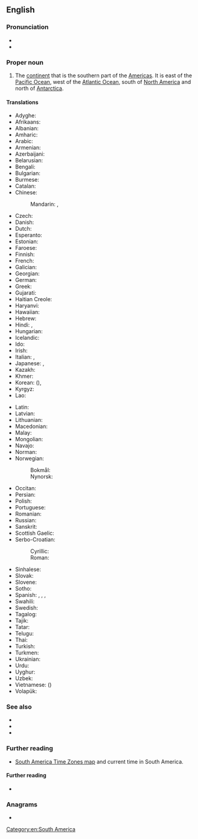 ==English==

===Pronunciation===
* {{IPA|en|/ˌsaʊθ əˈmɛɹɪkə/}}
* {{audio|en|LL-Q1860 (eng)-Vealhurl-South America.wav ‎|Audio (UK)}}

===Proper noun===
{{en-proper noun|head=[[south|South]] [[America]]}}

# {{senseid|en|Q18}}The [[continent]] that is the southern part of the [[Americas]]. It is east of the [[Pacific Ocean]], west of the [[Atlantic Ocean]], south of [[North America]] and north of [[Antarctica]].

====Translations====
{{trans-top|id=Q18|continent that is the southern part of the Americas}}
* Adyghe: {{t|ady|Къыблэ Америкэ}}
* Afrikaans: {{t|af|Suid-Amerika}}
* Albanian: {{t|sq|Amerika Jugore|f}}
* Amharic: {{t|am|ደቡብ አሜሪካ}}
* Arabic: {{t|ar|أَمْرِيكَا الْجَنُوبِيَّة|f}}
* Armenian: {{t|hy|Հարավային Ամերիկա}}
* Azerbaijani: {{t+|az|Cənubi Amerika}}
* Belarusian: {{t|be|Паўднёвая Аме́рыка|f|sc=Cyrl}}
* Bengali: {{t+|bn|দক্ষিণ আমেরিকা|sc=Beng}}
* Bulgarian: {{t|bg|Ю́жна Аме́рика|f|sc=Cyrl}}
* Burmese: {{t|my|တောင်အမေရိက|sc=Mymr}}
* Catalan: {{t|ca|Amèrica del Sud|f}}
* Chinese:
*: Mandarin: {{t+|cmn|南美|tr=Nán Měi}}, {{t+|cmn|南美洲|tr=Nán Měizhōu}}
* Czech: {{t+|cs|Jižní Amerika|f}}
* Danish: {{t+|da|Sydamerika}}
* Dutch: {{t+|nl|Zuid-Amerika|n}}
* Esperanto: {{t+|eo|Sudameriko}}
* Estonian: {{t|et|Lõuna-Ameerika}}
* Faroese: {{t|fo|Suðuramerika|n}}
* Finnish: {{t+|fi|Etelä-Amerikka}}
* French: {{t+|fr|Amérique du Sud|f}}
* Galician: {{t+|gl|América do Sur}}
* Georgian: {{t|ka|სამხრეთი ამერიკა}}
* German: {{t+|de|Südamerika|n}}
* Greek: {{t+|el|Νότια Αμερική|f}}
* Gujarati: {{t-needed|gu}}
* Haitian Creole: {{t|ht|Amerik disid}}
* Haryanvi: {{t|bgc|दखिण्यामरेख्या}}
* Hawaiian: {{t|haw|ʻAmelika Hema}}
* Hebrew: {{t|he|אמריקה הדרומית|sc=Hebr}}
* Hindi: {{t+|hi|दक्षिण अमेरिका|sc=Deva}}, {{t|hi|दक्षिण अमरीका|sc=Deva}}
* Hungarian: {{t+|hu|Dél-Amerika}}
* Icelandic: {{t+|is|Suður-Ameríka|f}}
* Ido: {{t+|io|Sud-Amerika}}
* Irish: {{t|ga|Meiriceá Theas|m}}
* Italian: {{t|it|Sudamerica|f}}, {{t|it|America del sud|f}}
* Japanese: {{t+|ja|南アメリカ|tr=Minami Amerika}}, {{t+|ja|南米|tr=なんべい, Nanbei}}
* Kazakh: {{t|kk|Оңтүстік Америка}}
* Khmer: {{t|km|អាមេរិកខាងត្បូង|tr=aameirik kʰaang tboong|sc=Khmr}}
* Korean: {{t|ko|^남미}} ({{t+|ko|南美}}), {{t|ko|^남아메리카}}
* Kyrgyz: {{t+|ky|Түштүк Америка}}
* Lao: {{t+|lo|ອາເມລິກາໃຕ້}}
{{trans-mid}}
* Latin: {{t|la|America Austrālis|f}}
* Latvian: {{t|lv|Dienvidamerika|f}}
* Lithuanian: {{t+|lt|Pietų Amerika|f}}
* Macedonian: {{t|mk|Јужна Америка|f}}
* Malay: {{t|ms|Amerika Selatan}}
* Mongolian: {{t|mn|Өмнөд Америк}}
* Navajo: {{t|nv|Shádiʼááhjí Kéyah dah siʼánígíí}}
* Norman: {{t|nrf|Améthique du Sud|f}} {{q|Jersey}}
* Norwegian:
*: Bokmål: {{t+|nb|Sør-Amerika}}
*: Nynorsk: {{t+|nn|Sør-Amerika}}
* Occitan: {{t+|oc|America del Sud|f}}
* Persian: {{t|fa|آمریکای جنوبی|tr=âmrikâ-ye jonubi}}
* Polish: {{t+|pl|Ameryka Południowa}}
* Portuguese: {{t+|pt|América do Sul|f}}
* Romanian: {{t+|ro|America de Sud|f}}
* Russian: {{t+|ru|Ю́жная Аме́рика|f}}
* Sanskrit: {{t|sa|दक्षिणीयामरेखिका}}
* Scottish Gaelic: {{t|gd|Aimeireaga-a-Deas|f}}
* Serbo-Croatian:
*: Cyrillic: {{t|sh|Јужна Америка|f|sc=Cyrl}}
*: Roman: {{t+|sh|Južna Amerika|f}}
* Sinhalese: {{t|si|දකුණු ඇමෙරිකාව}}
* Slovak: {{t+|sk|Južná Amerika|f}}
* Slovene: {{t|sl|Južna Amerika|f}}
* Sotho: {{t|st|Amerika Borwa}}
* Spanish: {{t+|es|América del Sur|f}}, {{t+|es|Sudamérica|f}}, {{t+|es|Suramérica|f}}, {{t|es|América Meridional|f}}
* Swahili: {{t|sw|Amerika ya Kusini}}
* Swedish: {{t+|sv|Sydamerika|n}}
* Tagalog: {{t|tl|Timog Amerika}}
* Tajik: {{t+|tg|Амрикои Ҷанубӣ|sc=Cyrl}}
* Tatar: {{t|tt|Көньяк Америка}}
* Telugu: {{t+|te|దక్షిణ అమెరికా}}
* Thai: {{t|th|อเมริกาใต้}}
* Turkish: {{t+|tr|Güney Amerika}}
* Turkmen: {{t|tk|Günorta Amerika}}
* Ukrainian: {{t|uk|Півде́нна Аме́рика|f|sc=Cyrl}}
* Urdu: {{t|ur|جنوبی امریکہ|tr=janūbī amrīkā}}
* Uyghur: {{t|ug|جەنۇبىي ئامېرىكا}}
* Uzbek: {{t+|uz|Janubiy Amerika}}
* Vietnamese: {{t+|vi|Nam Mỹ}} ({{t|vi|南美}})
* Volapük: {{t+|vo|Sulüda-Merop}}
{{trans-bottom}}

===See also===
* {{list:continents/en}}
* {{list:countries of South America/en}}{{topics|en|Countries in South America}}
* {{list:territories of South America/en}}

===Further reading===
* [http://www.worldtimezone.com/time-south-america24.php South America Time Zones map] and current time in South America.

====Further reading====
* {{pedialite}}

===Anagrams===
* {{anagrams|en|a=aacehimorstu|tauromachies}}

[[Category:en:South America]]